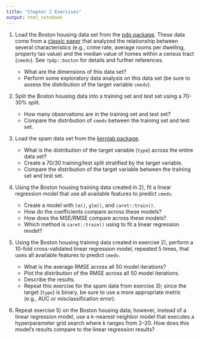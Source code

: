 ```yaml
---
title: "Chapter 2 Exercises"
output: html_notebook
---
```


1. Load the Boston housing data set from the [pdp package](https://cran.r-project.org/package=pdp). These data come from a [classic paper](https://www.sciencedirect.com/science/article/abs/pii/0095069678900062) that analyzed the relationship between several characteristics (e.g., crime rate, average rooms per dwelling, property tax value) and the median value of homes within a census tract (`cmedv`). See `?pdp::boston` for details and further references.

   - What are the dimensions of this data set?
   - Perform some exploratory data analysis on this data set (be sure to assess the distribution of the target variable `cmedv`).

2. Split the Boston housing data into a training set and test set using a 70-30% split.

   - How many observations are in the training set and test set?
   - Compare the distribution of `cmedv` between the training set and test set.

3. Load the spam data set from the [kernlab package](https://cran.r-project.org/package=kernlab).

   - What is the distribution of the target variable (`type`) across the entire data set?
   - Create a 70/30 training/test split stratified by the target variable.
   - Compare the distribution of the target variable between the training set and test set.

4. Using the Boston housing training data created in 2), fit a linear regression model that use all available features to predict `cmedv`. 

   - Create a model with `lm()`, `glm()`, and `caret::train()`.
   - How do the coefficients compare across these models?
   - How does the MSE/RMSE compare across these models?
   - Which method is `caret::train()` using to fit a linear regression model?

5. Using the Boston housing training data created in exercise 2), perform a 10-fold cross-validated linear regression model, repeated 5 times, that uses all available features to predict `cmedv`. 

   - What is the average RMSE across all 50 model iterations?
   - Plot the distribution of the RMSE across all 50 model iterations.
   - Describe the results.
   - Repeat this exercise for the spam data from exercise 3); since the target (`type`) is binary, be sure to use a more appropriate metric (e.g., AUC or misclassification error).

6. Repeat exercise 5) on the Boston housing data; however, instead of a linear regression model, use a _k_-nearest neighbor model that executes a hyperparameter grid search where _k_ ranges from 2--20. How does this model's results compare to the linear regression results?